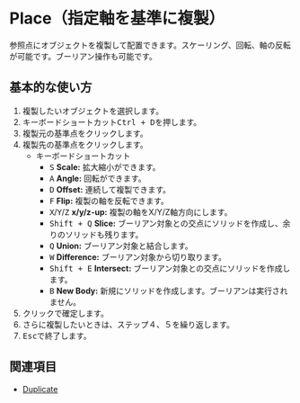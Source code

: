 
# Place（指定軸を基準に複製）

<Reference shortcut="Ctrl + D" command="Place" button="コマンドバー左"  buttonIcon='button-place'/>

参照点にオブジェクトを複製して配置できます。スケーリング、回転、軸の反転が可能です。ブーリアン操作も可能です。

## 基本的な使い方

1. 複製したいオブジェクトを選択します。
2. キーボードショートカット<kbd>Ctrl + D</kbd>を押します。
3. 複製元の基準点をクリックします。
4. 複製先の基準点をクリックします。
   - <Kst>キーボードショートカット</Kst>
      - <kbd>S</kbd> **Scale:** 拡大縮小ができます。
      - <kbd>A</kbd> **Angle:** 回転ができます。
      - <kbd>D</kbd> **Offset:** 連続して複製できます。
      - <kbd>F</kbd> **Flip:** 複製の軸を反転できます。
      - <kbd>X</kbd>/<kbd>Y</kbd>/<kbd>Z</kbd> **x/y/z-up:** 複製の軸をX/Y/Z軸方向にします。
      - <kbd>Shift + Q</kbd> **Slice:** ブーリアン対象との交点にソリッドを作成し、余りのソリッドも残ります。
      - <kbd>Q</kbd> **Union:** ブーリアン対象と結合します。
      - <kbd>W</kbd> **Difference:** ブーリアン対象から切り取ります。
      - <kbd>Shift + E</kbd> **Intersect:** ブーリアン対象との交点にソリッドを作成します。
      - <kbd>B</kbd> **New Body:** 新規にソリッドを作成します。ブーリアンは実行されません。
5. クリックで確定します。
6. さらに複製したいときは、ステップ４、５を繰り返します。
7. <kbd>Esc</kbd>で終了します。 

<VideoPlayer fileName="place"/>

## 関連項目
- [Duplicate](duplicate)